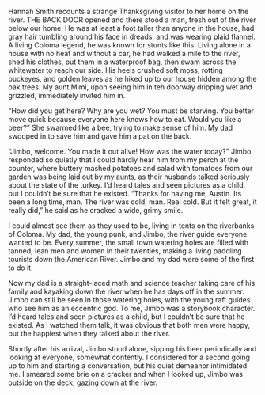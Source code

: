 Hannah Smith recounts a strange Thanksgiving visitor to her home on the river.
THE BACK DOOR opened and there stood a man, fresh out of the river below our home. He was at least a foot taller than anyone in the house, had gray hair tumbling around his face in dreads, and was wearing plaid flannel. A living Coloma legend, he was known for stunts like this. Living alone in a house with no heat and without a car, he had walked a mile to the river, shed his clothes, put them in a waterproof bag, then swam across the whitewater to reach our side. His heels crushed soft moss, rotting buckeyes, and golden leaves as he hiked up to our house hidden among the oak trees. My aunt Mimi, upon seeing him in teh doorway dripping wet and grizzled, immediately invited him in.

“How did you get here? Why are you wet? You must be starving. You better move quick because everyone here knows how to eat. Would you like a beer?” She swarmed like a bee, trying to make sense of him. My dad swooped in to save him and gave him a pat on the back.

“Jimbo, welcome. You made it out alive! How was the water today?” Jimbo responded so quietly that I could hardly hear him from my perch at the counter, where buttery mashed potatoes and salad with tomatoes from our garden was being laid out by my aunts, as their husbands talked seriously about the state of the turkey.
I’d heard tales and seen pictures as a child, but I couldn’t be sure that he existed.
“Thanks for having me, Austin. Its been a long time, man. The river was cold, man. Real cold. But it felt great, it really did,” he said as he cracked a wide, grimy smile.

I could almost see them as they used to be, living in tents on the riverbanks of Coloma. My dad, the young punk, and Jimbo, the river guide everyone wanted to be. Every summer, the small town watering holes are filled with tanned, lean men and women in their twenties, making a living paddling tourists down the American River. Jimbo and my dad were some of the first to do it.

Now my dad is a straight-laced math and science teacher taking care of his family and kayaking down the river when he has days off in the summer. Jimbo can still be seen in those watering holes, with the young raft guides who see him as an eccentric god. To me, Jimbo was a storybook character. I’d heard tales and seen pictures as a child, but I couldn’t be sure that he existed. As I watched them talk, it was obvious that both men were happy, but the happiest when they talked about the river.

Shortly after his arrival, Jimbo stood alone, sipping his beer periodically and looking at everyone, somewhat contently. I considered for a second going up to him and starting a conversation, but his quiet demeanor intimidated me. I smeared some brie on a cracker and when I looked up, Jimbo was outside on the deck, gazing down at the river.